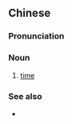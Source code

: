 ==Chinese==
{{zh-forms}}

===Pronunciation===
{{zh-pron
|md=sèng-âu
|cat=n
}}

===Noun===
{{zh-noun}}

# {{lb|zh|Min Dong}} [[time]] {{gloss|the time of day; the moment in time, as indicated by a clock or similar device}}
#: {{zh-x|什乇 辰候？|when? what '''time'''?|MD|tr=sié-nó̤h sèng-âu?}}

===See also===
* {{zh-l|時候}}